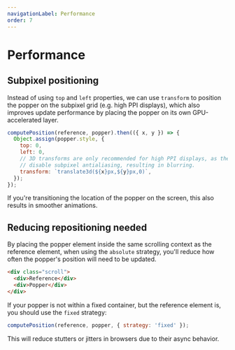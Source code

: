 ```yaml
---
navigationLabel: Performance
order: 7
---
```


# Performance

## Subpixel positioning

Instead of using `top` and `left` properties, we can use `transform` to position
the popper on the subpixel grid (e.g. high PPI displays), which also improves
update performance by placing the popper on its own GPU-accelerated layer.

```js
computePosition(reference, popper).then(({ x, y }) => {
  Object.assign(popper.style, {
    top: 0,
    left: 0,
    // 3D transforms are only recommended for high PPI displays, as they can
    // disable subpixel antialiasing, resulting in blurring.
    transform: `translate3d(${x}px,${y}px,0)`,
  });
});
```

If you're transitioning the location of the popper on the screen, this also
results in smoother animations.

## Reducing repositioning needed

By placing the popper element inside the same scrolling context as the reference
element, when using the `absolute` strategy, you'll reduce how often the
popper's position will need to be updated.

```html
<div class="scroll">
  <div>Reference</div>
  <div>Popper</div>
</div>
```

If your popper is not within a fixed container, but the reference element is,
you should use the `fixed` strategy:

```js
computePosition(reference, popper, { strategy: 'fixed' });
```

This will reduce stutters or jitters in browsers due to their async behavior.
